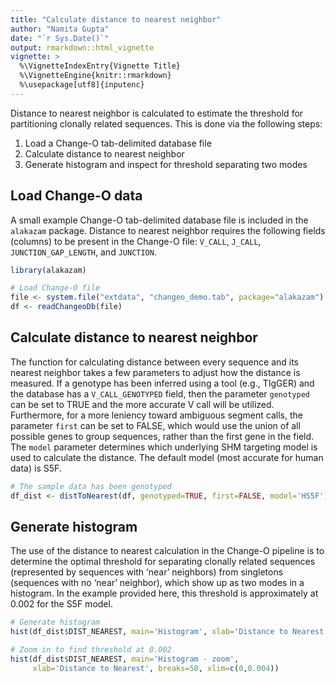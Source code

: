 ```yaml
---
title: "Calculate distance to nearest neighbor"
author: "Namita Gupta"
date: "`r Sys.Date()`"
output: rmarkdown::html_vignette
vignette: >
  %\VignetteIndexEntry{Vignette Title}
  %\VignetteEngine{knitr::rmarkdown}
  %\usepackage[utf8]{inputenc}
---
```


Distance to nearest neighbor is calculated to estimate the threshold 
for partitioning clonally related sequences. This is done via the 
following steps:

1. Load a Change-O tab-delimited database file
2. Calculate distance to nearest neighbor
3. Generate histogram and inspect for threshold separating two modes

Load Change-O data
--------------------------------------------------------------------------------
A small example Change-O tab-delimited database file is included in the 
`alakazam` package. Distance to nearest neighbor requires the following fields 
(columns) to be present in the Change-O file: `V_CALL`, `J_CALL`, 
`JUNCTION_GAP_LENGTH`, and `JUNCTION`.

```r
library(alakazam)

# Load Change-O file
file <- system.file("extdata", "changeo_demo.tab", package="alakazam")
df <- readChangeoDb(file)
```

Calculate distance to nearest neighbor
--------------------------------------------------------------------------------
The function for calculating distance between every sequence and its nearest
neighbor takes a few parameters to adjust how the distance is measured. If a 
genotype has been inferred using a tool (e.g., TIgGER) and the database has a
`V_CALL_GENOTYPED` field, then the parameter `genotyped` can be set to TRUE and 
the more accurate V call will be utilized. Furthermore, for a more leniency 
toward ambiguous segment calls, the parameter `first` can be set to FALSE, which 
would use the union of all possible genes to group sequences, rather than the 
first gene in the field. The `model` parameter determines which underlying SHM 
targeting model is used to calculate the distance. The default model (most 
accurate for human data) is S5F.


```r
# The sample data has been genotyped
df_dist <- distToNearest(df, genotyped=TRUE, first=FALSE, model='HS5F')
```

Generate histogram
--------------------------------------------------------------------------------
The use of the distance to nearest calculation in the Change-O pipeline is to 
determine the optimal threshold for separating clonally related sequences 
(represented by sequences with 'near' neighbors) from singletons (sequences 
with no 'near' neighbor), which show up as two modes in a histogram. In the 
example provided here, this threshold is approximately at 0.002 for the 
S5F model.

```r
# Generate histogram
hist(df_dist$DIST_NEAREST, main='Histogram', xlab='Distance to Nearest', breaks=50)

# Zoom in to find threshold at 0.002
hist(df_dist$DIST_NEAREST, main='Histogram - zoom', 
     xlab='Distance to Nearest', breaks=50, xlim=c(0,0.004))
```